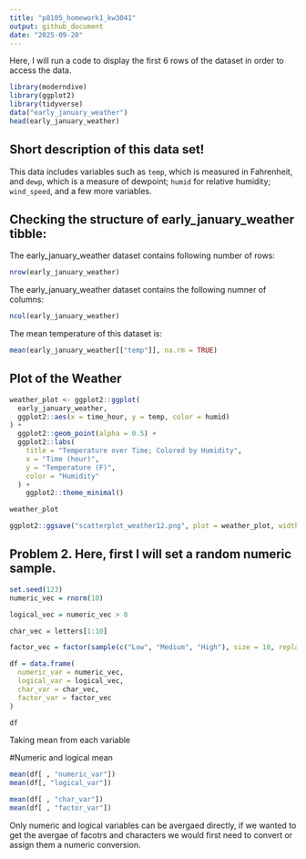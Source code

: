 ```yaml
---
title: "p8105_homework1_kw3041"
output: github_document
date: "2025-09-20"
---
```


Here, I will run a code to display the first 6 rows of the dataset in order to access the data. 

```r
library(moderndive)
library(ggplot2)
library(tidyverse)
data("early_january_weather")
head(early_january_weather)
```

## Short description of this data set! 

This data includes variables such as `temp`, which is measured in Fahrenheit, and `dewp`, which is a measure of dewpoint; `humid` for relative humidity; `wind_speed`, and a few more variables. 

## Checking the structure of early_january_weather tibble:

The early_january_weather dataset contains following number of rows:
```r
nrow(early_january_weather)
```

The early_january_weather dataset contains the following numner of columns:
```r
ncol(early_january_weather)
```

The mean temperature of this dataset is:
```r
mean(early_january_weather[["temp"]], na.rm = TRUE)
```



## Plot of the Weather

```r
weather_plot <- ggplot2::ggplot(
  early_january_weather,
  ggplot2::aes(x = time_hour, y = temp, color = humid)
) +
  ggplot2::geom_point(alpha = 0.5) + 
  ggplot2::labs(
    title = "Temperature over Time; Colored by Humidity",
    x = "Time (hour)",
    y = "Temperature (F)",
    color = "Humidity"
  ) + 
    ggplot2::theme_minimal()

weather_plot
```
```r
ggplot2::ggsave("scatterplot_weather12.png", plot = weather_plot, width = 7, height = 4)
```

## Problem 2. Here, first I will set a random numeric sample. 

```r
set.seed(123) 
numeric_vec = rnorm(10)
```

```r
logical_vec = numeric_vec > 0
```

```r
char_vec = letters[1:10]
```

```r
factor_vec = factor(sample(c("Low", "Medium", "High"), size = 10, replace = TRUE ))
```


```r
df = data.frame(
  numeric_var = numeric_vec,
  logical_var = logical_vec,
  char_var = char_vec,
  factor_var = factor_vec
)

df
```

Taking mean from each variable

#Numeric and logical mean

```r
mean(df[ , "numeric_var"])
mean(df[, "logical_var"])
```

```r
mean(df[ , "char_var"])
mean(df[ , "factor_var"])
```

Only numeric and logical variables can be avergaed directly, if we wanted to get the avergae of facotrs and characters we would first need to convert or assign them a numeric conversion.